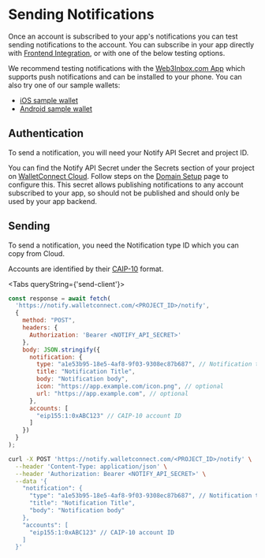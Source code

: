 
# Sending Notifications

Once an account is subscribed to your app's notifications you can test sending notifications to the account. You can subscribe in your app directly with [Frontend Integration](frontend-integration/usage), or with one of the below testing options.

We recommend testing notifications with the [Web3Inbox.com App](https://app.web3inbox.com) which supports push notifications and can be installed to your phone. You can also try one of our sample wallets:

- [iOS sample wallet](https://testflight.apple.com/join/09bTAryp)
- [Android sample wallet](https://appdistribution.firebase.dev/i/d2c86e879abd5a86)

## Authentication

To send a notification, you will need your Notify API Secret and project ID.

You can find the Notify API Secret under the Secrets section of your project on [WalletConnect Cloud](https://cloud.walletconnect.com). Follow steps on the [Domain Setup](domain-setup) page to configure this. This secret allows publishing notifications to any account subscribed to your app, so should not be published and should only be used by your app backend.

## Sending

To send a notification, you need the Notification type ID which you can copy from Cloud.

Accounts are identified by their [CAIP-10](https://github.com/ChainAgnostic/CAIPs/blob/main/CAIPs/caip-10.md) format.

<Tabs queryString={'send-client'}>

<TabItem value="javascript" label="JavaScript">

```javascript
const response = await fetch(
  'https://notify.walletconnect.com/<PROJECT_ID>/notify',
  {
    method: "POST",
    headers: {
      Authorization: 'Bearer <NOTIFY_API_SECRET>'
    },
    body: JSON.stringify({
      notification: {
        type: "a1e53b95-18e5-4af8-9f03-9308ec87b687", // Notification type ID copied from Cloud 
        title: "Notification Title",
        body: "Notification body",
        icon: "https://app.example.com/icon.png", // optional
        url: "https://app.example.com", // optional
      },
      accounts: [
        "eip155:1:0xABC123" // CAIP-10 account ID
      ]
    })
  }
);
```

</TabItem>

<TabItem value="curl" label="cURL">

```bash
curl -X POST 'https://notify.walletconnect.com/<PROJECT_ID>/notify' \
  --header 'Content-Type: application/json' \
  --header 'Authorization: Bearer <NOTIFY_API_SECRET>' \
  --data '{
    "notification": {
      "type": "a1e53b95-18e5-4af8-9f03-9308ec87b687", // Notification type ID copied from Cloud 
      "title": "Notification Title",
      "body": "Notification body"
    },
    "accounts": [
      "eip155:1:0xABC123" // CAIP-10 account ID
    ]
  }'
```

</TabItem>

</Tabs>
